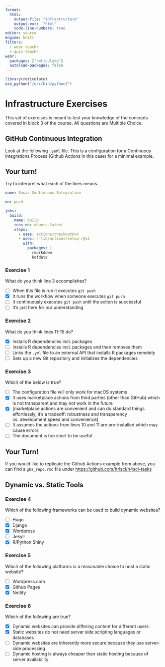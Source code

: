 ```yaml
---
format:
  html: 
    output-file: "infrastructure"
    output-ext:  "html"
    code-line-numbers: true
editor: source
engine: knitr
filters:
  - webr-teachr
  - quiz-teachr
webr:
  packages: ["reticulate"]
  autoload-packages: false
---
```


```r
library(reticulate)
use_python("/usr/bin/python3")
```

# Infrastructure Exercises

This set of exercises is meant to test your knowledge of the concepts covered in block 3 of the course. All questions are Multiple Choice.

## GitHub Continuous Integration 

Look at the following `.yaml` file. This is a configuration for a Continuous Integrations Process (Github Actions in this case) for a minimal example.

::: {.callout-caution}
## Your turn!
Try to interpret what each of the lines means.
:::

```yaml
name: Basic Continuous Integration

on: push

jobs:
  build:
    name: build
    runs-on: ubuntu-latest
    steps:
      - uses: actions/checkout@v4
      - uses: r-lib/actions/setup-r@v2
        with:
          packages: |
            rmarkdown
            kofdata
```


### Exercise 1

What do you think line 3 accomplishes?

:::{.quiz-multichoice}
- [ ] [When this file is run it executes `git push` ]{hint="x"}
- [X] [It runs the workflow when someone executes `git push`]{hint="o"}
- [ ] [It continuously executes `git push` until the action is successful]{hint="x"}
- [ ] [It's just here for our understanding]{hint="x"}
:::

### Exercise 2
<!-- TODO: get line numbering in yml -->
What do you think lines 11-15 do?

:::{.quiz-multichoice}
- [X] [Installs R dependencies incl. packages]{hint="o"}
- [ ] [Installs R dependencies incl. packages and then removes them]{hint="x"}
- [ ] [Links the `.yml` file to an external API that installs R packages remotely]{hint="x"}
- [ ] [Sets up a new Git repository and initializes the dependencies]{hint="x"}
:::

### Exercise 3

Which of the below is true?

:::{.quiz-multichoice}
- [ ] [The configuration file will only work for macOS systems]{hint="x"}
- [X] [It uses marketplace actions from third parties (other than GitHub) which is not transparent and may not work in the future]{hint="o"}
- [X] [marketplace actions are convenient and can do standard things effortlessly, it's a tradeoff: robustness and transparency vs. development speed and convenience]
- [ ] [It assumes the actions from lines 10 and 11 are pre-installed which may cause errors]{hint="x"}
- [ ] [The document is too short to be useful]{hint="x"}
:::

::: {.callout-tip}
## Your Turn!
If you would like to replicate the Github Actions example from above, you can find a `gha_repo.rmd` file under [https://github.com/h4sci/h4sci-tasks](https://github.com/h4sci/h4sci-tasks)
:::

## Dynamic vs. Static Tools

### Exercise 4 
<!-- wording vague... -->
Which of the following frameworks can be used to build dynamic websites?

:::{.quiz-multichoice}
- [ ] [Hugo]{hint="x"}
- [X] [Django]{hint="o"}
- [X] [Wordpress]{hint="o"}
- [ ] [Jekyll]{hint="x"}
- [X] [R/Python Shiny]{hint="o"}
:::

### Exercise 5 

Which of the following platforms is a reasonable choice to host a static website?

:::{.quiz-multichoice}
- [ ] [Wordpress.com]{hint="o"}
- [X] [Github Pages]{hint="o"}
- [X] [Netlify]{hint="o"}
:::


### Exercise 6

Which of the following are true?

:::{.quiz-multichoice}
- [X] [Dynamic websites can provide differing content for different users]{hint="x"} 
- [X] [Static websites do not need server side scripting languages or databases]{hint="x"}
- [ ] [Dynamic websites are inherently more secure because they use server-side processing]{hint="o"}
- [ ] [Dynamic hosting is always cheaper than static hosting because of server availability]{hint="o"}
:::